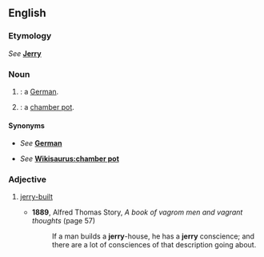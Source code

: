 {{also|Jerry}}

==English==

===Etymology===
''See'' '''[[Jerry]]'''

===Noun===
{{en-noun|jerries}}

# {{label|en|racial slur}} {{alternative case form of|Jerry|lang=en|nodot=1}}: a [[German]].
# {{lb|en|British|slang}} {{alternative case form of|Jerry|lang=en|nodot=a}}: a [[chamber pot]].

====Synonyms====
* {{qualifier|a German}} ''See'' '''[[German]]'''
* {{qualifier|chamber pot}} ''See'' '''[[Wikisaurus:chamber pot]]'''

===Adjective===
{{en-adj|-}}

# {{lb|en|dated}} [[jerry-built]]
#* '''1889''', Alfred Thomas Story, ''A book of vagrom men and vagrant thoughts'' (page 57)
#*: If a man builds a '''jerry'''-house, he has a '''jerry''' conscience; and there are a lot of consciences of that description going about.